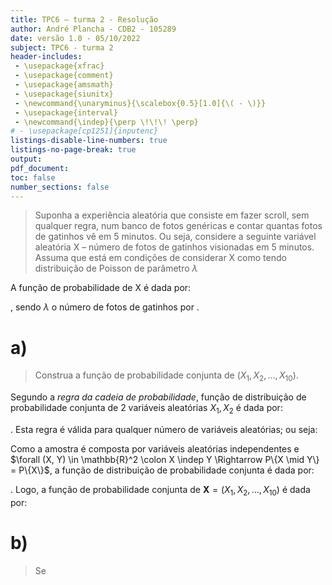 ```yaml
---
title: TPC6 – turma 2 - Resolução
author: André Plancha - CDB2 - 105289
date: versão 1.0 - 05/10/2022
subject: TPC6 - turma 2
header-includes:
 - \usepackage{xfrac}
 - \usepackage{comment}
 - \usepackage{amsmath}
 - \usepackage{siunitx}
 - \newcommand{\unaryminus}{\scalebox{0.5}[1.0]{\( - \)}}
 - \usepackage{interval}
 - \newcommand{\indep}{\perp \!\!\! \perp}
# - \usepackage[cp1251]{inputenc}
listings-disable-line-numbers: true
listings-no-page-break: true
output:
pdf_document:
toc: false
number_sections: false
---
```


> Suponha a experiência aleatória que consiste em fazer scroll, sem qualquer regra, num
banco de fotos genéricas e contar quantas fotos de gatinhos vê em 5 minutos. Ou seja,
considere a seguinte variável aleatória X – número de fotos de gatinhos visionadas em 5
minutos. Assuma que está em condições de considerar X como tendo distribuição de Poisson
de parâmetro $\lambda$

A função de probabilidade de X é dada por:
```{=latex}
\begin{align}
f(k; \lambda) = P\{X = k \}= \frac{\lambda^k e^{-\lambda}}{k!}
\end{align}
```
, sendo $\lambda$ o número de fotos de gatinhos por \qty{5}{\minute}.

# a)

>  Construa a função de probabilidade conjunta de $(X_1, X_2, \dots , X_10)$.

Segundo a *regra da cadeia de probabilidade*, função de distribuição de probabilidade conjunta de 2 variáveis aleatórias $X_1, X_2$ é dada por:
```{=latex}
\begin{align}
p_{X,Y}(x,y) &=\mathrm {P} \{X=x \cap Y=y\} \\
             &=\mathrm {P} \{Y=y\mid X=x\}\cdot \mathrm {P} \{X=x\}=\mathrm {P} \{X=x\mid Y=y\}\cdot \mathrm {P} \{Y=y\}
\end{align}
```
. Esta regra é válida para qualquer número de variáveis aleatórias; ou seja:
```{=latex}
\begin{align}
p_{X_1, X_2, \dots, X_n}(x_1, x_2, \dots, x_n) &=\mathrm {P} \{X_1=x_1 \cap X_2=x_2 \cap \dots \cap X_n=x_n\}
\end{align}
```
Como a amostra é composta por variáveis aleatórias independentes e $\forall (X, Y) \in \mathbb{R}^2 \colon X \indep Y \Rightarrow P\{X \mid Y\} = P\{X\}$, a função de distribuição de probabilidade conjunta é dada por:
```{=latex}
\begin{align}
p_{X_1, X_2, \dots, X_n}(x_1, x_2, \dots, x_n) &=\mathrm {P} \{X_1=x_1\}\times \mathrm {P} \{X_2=x_2\}\times \dots \times \mathrm {P} \{X_n=x_n\} \\
&= \prod_{i=1}^{n} \mathrm {P} \{X_i=x_i\}
\end{align}
```
. Logo, a função de probabilidade conjunta de $\boldsymbol{X} = (X_1, X_2, \dots , X_{10})$ é dada por:
```{=latex}
\begin{align}
p_{\boldsymbol{X}}(\boldsymbol{x})
&= \prod_{i=1}^{10} \mathrm {P} \{X_i=x_i\} \\
&= \prod_{i=1}^{10} \frac{\lambda^{x_i} e^{-\lambda}}{x_i!}
\end{align}
```

# b)

> Se \lambda 